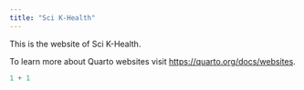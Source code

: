 ```yaml
---
title: "Sci K-Health"
---
```


This is the website of Sci K-Health.

To learn more about Quarto websites visit <https://quarto.org/docs/websites>.

```r
1 + 1
```

